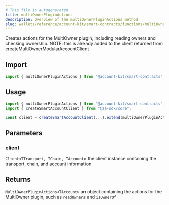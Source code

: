```yaml
---
# This file is autogenerated
title: multiOwnerPluginActions
description: Overview of the multiOwnerPluginActions method
slug: wallets/reference/account-kit/smart-contracts/functions/multiOwnerPluginActions
---
```


Creates actions for the MultiOwner plugin, including reading owners and checking ownership.
NOTE: this is already added to the client returned from createMultiOwnerModularAccountClient

## Import

```ts
import { multiOwnerPluginActions } from "@account-kit/smart-contracts";
```

## Usage

```ts
import { multiOwnerPluginActions } from "@account-kit/smart-contracts";
import { createSmartAccountClient } from "@aa-sdk/core";

const client = createSmartAccountClient(...).extend(multiOwnerPluginActions);
```

## Parameters

### client

`Client<TTransport, TChain, TAccount>`
the client instance containing the transport, chain, and account information

## Returns

`MultiOwnerPluginActions<TAccount>`
an object containing the actions for the MultiOwner plugin, such as `readOwners` and `isOwnerOf`
